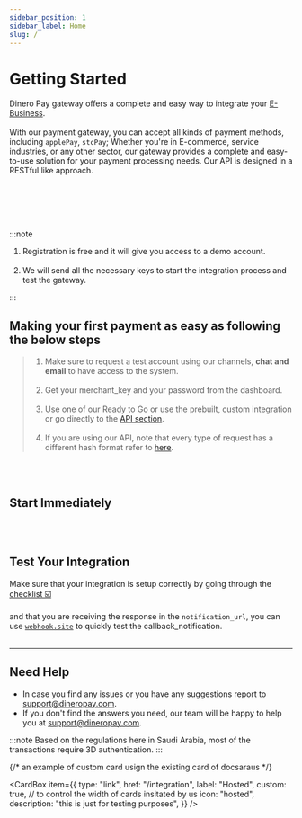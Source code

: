 ```yaml
---
sidebar_position: 1
sidebar_label: Home
slug: /
---
```


# Getting Started

Dinero Pay gateway offers a complete and easy way to integrate your <u>E-Business</u>.<br></br>
With our payment gateway, you can accept all kinds of payment methods, including `applePay`, `stcPay`; Whether you're in E-commerce, service industries, or any
other sector, our gateway provides a complete and easy-to-use solution for your payment processing needs. Our API is designed in a RESTful like approach.

<br></br>
<br></br>

:::note

1. Registration is free and it will give you access to a demo account.<br></br>
2. We will send all the necessary keys to start the integration process and test the gateway.

:::

## Making your first payment as easy as following the below steps

> 1. Make sure to request a test account using our channels, **chat and email** to have access to the system.<br></br>
> 2. Get your merchant_key and your password from the dashboard.<br></br>
> 3. Use one of our Ready to Go or use the prebuilt, custom integration or go directly to the [API section](../../api).<br></br>
> 4. If you are using our API, note that every type of request has a different hash format refer to [here](../authentication/hash-validation).

<br></br>

## Start Immediately


<br></br>
<div class="WrapperIntro" style={{ display: "flex", justifyContent: "space-between", flexWrap: "wrap", gap: "1.2rem" }}>
	<Card type="plugin" link="../connectors" text="Plugin" />
	<Card type="api" link="../../api" text="API" />
	<Card type="integration" link="../integration" text="Integration" />
</div>

## Test Your Integration

Make sure that your integration is setup correctly by going through the [checklist ☑️](/checklist) <br></br>
and that you are receiving the response in the `notification_url`, you can use [`webhook.site`](https://webhook.site/) to quickly test the callback_notification. <br></br>

---

## Need Help

- In case you find any issues or you have any suggestions report to support@dineropay.com.
- If you don't find the answers you need, our team will be happy to help you at [support@dineropay.com](mailto:support@dineropay.com).

:::note
Based on the regulations here in Saudi Arabia, most of the transactions require 3D authentication.
:::

{/* an example of custom card usign the existing card of docsaraus */}

<CardBox
	item={{
		type: "link",
		href: "/integration",
		label: "Hosted",
		custom: true, // to control the width of cards insitated by us
		icon: "hosted",
		description: "this is just for testing purposes",
	}}
/>
